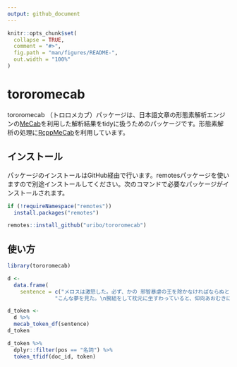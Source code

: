 ```yaml
---
output: github_document
---
```


<!-- README.md is generated from README.Rmd. Please edit that file -->

```r
knitr::opts_chunk$set(
  collapse = TRUE,
  comment = "#>",
  fig.path = "man/figures/README-",
  out.width = "100%"
)
```

# tororomecab

<!-- badges: start -->
<!-- badges: end -->

tororomecab （トロロメカブ）パッケージは、日本語文章の形態素解析エンジンの[MeCab](https://taku910.github.io/mecab/)を利用した解析結果をtidyに扱うためのパッケージです。形態素解析の処理に[RcppMeCab](https://github.com/junhewk/RcppMeCab)を利用しています。

## インストール

パッケージのインストールはGitHub経由で行います。remotesパッケージを使いますので別途インストールしてください。次のコマンドで必要なパッケージがインストールされます。

``` r
if (!requireNamespace("remotes"))
  install.packages("remotes")

remotes::install_github("uribo/tororomecab")
```

## 使い方

```r
library(tororomecab)
```

```r
d <- 
  data.frame(
    sentence = c("メロスは激怒した。必ず、かの 邪智暴虐の王を除かなければならぬと決意した。",
               "こんな夢を見た。\n腕組をして枕元に坐すわっていると、仰向あおむきに寝た女が、静かな声でもう死にますと云う。"))

d_token <- 
  d %>% 
  mecab_token_df(sentence)
d_token
```
```r
d_token %>% 
  dplyr::filter(pos == "名詞") %>% 
  token_tfidf(doc_id, token)
```
